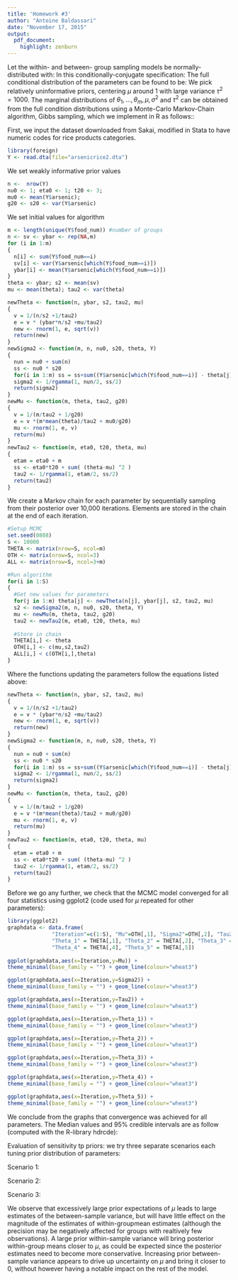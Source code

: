 ```yaml
---
title: 'Homework #3'
author: "Antoine Baldassari"
date: "November 17, 2015"
output: 
  pdf_document:
    highlight: zenburn
---
```


\textbf{Analyze the arsenic data using a standard conditionally-conjugate specification} \newline
  
  
  




Let the within- and between- group sampling models be normally-distributed with:
	\begin{align*}
		\phi_j &= \left\{ y | \phi_j \right\}, \ p(y|\phi_j) = \text{normal}(\theta_j, \sigma^2) \text{~ (within group) } \\
		\psi &= \left\{ \mu, \tau^2 \right\}, \ p(\theta_j|\psi) = \text{normal}(\mu, \tau^2) \text{~ (between-group) }
	\end{align*}
	In this conditionally-conjugate specification:
	\begin{align*}
		1/\sigma^2 & \sim \text{gamma }(\nu_0/2, \nu_0\sigma^2_0/2)\\
		1/\tau^2 & \sim \text{gamma }(\eta_0/2,\eta_0\tau^2/2)\\
		\mu & \sim \text{normal }(\mu_0, \gamma_0^2)
	\end{align*}
	The full conditional distribution of the parameters can be found to be:
	\begin{align*}
		& \left\{ \theta_j | y_{1,j},\ldots,y_{n_j,j},\sigma^2 \right\} \sim \text{normal }\left( \frac{n_j\bar{y}_j/\sigma^2+\mu/\tau^2}{n_j/\sigma^2 + 1/\tau^2}, \left[ n_j/\sigma^2+1/\tau^2\right]^{-1} \right) \\
		& \left\{\mu | \theta_1,\ldots,\theta_m,\tau \right\} \sim \text{normal } \left( \frac{m\bar{\theta}/\tau^2 + \mu_0/\gamma_0^2}{m/\tau^2+1/\gamma_0^2},\left[ m/\tau^2 + 1/\gamma_0^2\right]^{-1} \right)\\
		& \left\{ 1/\tau^2 | \theta_1, \ldots, \theta_m, \mu \right\} \sim \text{gamma }\left( \frac{\eta_0 +m}{2},\frac{\eta_o\tau^2_0+\sum\left(\theta_j -\mu \right)^2}{2} \right) \\
		& \left\{1/\sigma^2 | \boldsymbol{\theta}, \boldsymbol{y_1}, \ldots, \boldsymbol{y_n} \right\} \sim \text{gamma }\left( \frac{1}{2}\left[ \nu_0 + \sum\limits_{j=1}^m n_j \right], \frac{1}{2}\nu_0\sigma_0^2 + \sum\limits_{j=1}^m \sum\limits_{i=1}^{n_j} \left(y_{i,j} -\theta_j \right)^2 \right)
	\end{align*}
We pick relatively uninformative priors, centering $\mu$ around $1$ with large variance $\tau^2 = 1000$.
The marginal distributions of $\theta_1, \ldots, \theta_m, \mu, \sigma^2$ and $\tau^2$ can be obtained from the full condition distributions using a Monte-Carlo Markov-Chain algorithm, Gibbs sampling, which we implement in R as follows::\newline


First, we input the dataset downloaded from Sakai, modified in Stata to have numeric codes for rice products categories.
```.r
library(foreign)
Y <- read.dta(file="arsenicrice2.dta")
```

We set weakly informative prior values
```.r
n <-  nrow(Y)
nu0 <- 1; eta0 <- 1; t20 <- 3;
mu0 <- mean(Y$arsenic); 
g20 <- s20 <- var(Y$arsenic)
```	

We set initial values for algorithm 
```.r
m <- length(unique(Y$food_num)) #number of groups
n <- sv <- ybar <- rep(NA,m) 
for (i in 1:m) 
{
  n[i] <- sum(Y$food_num==i)
  sv[i] <- var(Y$arsenic[which(Y$food_num==i)])
  ybar[i] <- mean(Y$arsenic[which(Y$food_num==i)])
}
theta <- ybar; s2 <- mean(sv)
mu <- mean(theta); tau2 <- var(theta)
```	

```.r
newTheta <- function(n, ybar, s2, tau2, mu)
{
  v = 1/(n/s2 +1/tau2)
  e = v * (ybar*n/s2 +mu/tau2)
  new <- rnorm(1, e, sqrt(v))
  return(new)
}
newSigma2 <- function(m, n, nu0, s20, theta, Y)
{
  nun = nu0 + sum(n)
  ss <- nu0 * s20
  for(i in 1:m) ss = ss+sum((Y$arsenic[which(Y$food_num==i)] - theta[j])^2)
  sigma2 <- 1/rgamma(1, nun/2, ss/2)
  return(sigma2)
}
newMu <- function(m, theta, tau2, g20)
{
  v = 1/(m/tau2 + 1/g20)
  e = v *(m*mean(theta)/tau2 + mu0/g20)
  mu <- rnorm(1, e, v)
  return(mu)
}
newTau2 <- function(m, eta0, t20, theta, mu)
{
  etam = eta0 + m
  ss <- eta0*t20 + sum( (theta-mu) ^2 )
  tau2 <- 1/rgamma(1, etam/2, ss/2)
  return(tau2)
}
```

We create a Markov chain for each parameter by sequentially sampling from their posterior over 10,000 iterations. Elements are stored in the chain at the end of each iteration. 
```.r
#Setup MCMC
set.seed(0808)
S <- 10000
THETA <- matrix(nrow=S, ncol=m)
OTH <- matrix(nrow=S, ncol=3)
ALL <- matrix(nrow=S, ncol=3+m)

#Run algorithm
for(i in 1:S)
{
  #Get new values for parameters
  for(j in 1:m) theta[j] <- newTheta(n[j], ybar[j], s2, tau2, mu)
  s2 <- newSigma2(m, n, nu0, s20, theta, Y)
  mu <- newMu(m, theta, tau2, g20)
  tau2 <- newTau2(m, eta0, t20, theta, mu)
  
  #Store in chain
  THETA[i,] <- theta
  OTH[i,] <- c(mu,s2,tau2)
  ALL[i,] < c(OTH[i,],theta)
}
```
Where the functions updating the parameters follow the equations listed above:
```.r
newTheta <- function(n, ybar, s2, tau2, mu)
{
  v = 1/(n/s2 +1/tau2)
  e = v * (ybar*n/s2 +mu/tau2)
  new <- rnorm(1, e, sqrt(v))
  return(new)
}
newSigma2 <- function(m, n, nu0, s20, theta, Y)
{
  nun = nu0 + sum(n)
  ss <- nu0 * s20
  for(i in 1:m) ss = ss+sum((Y$arsenic[which(Y$food_num==i)] - theta[j])^2)
  sigma2 <- 1/rgamma(1, nun/2, ss/2)
  return(sigma2)
}
newMu <- function(m, theta, tau2, g20)
{
  v = 1/(m/tau2 + 1/g20)
  e = v *(m*mean(theta)/tau2 + mu0/g20)
  mu <- rnorm(1, e, v)
  return(mu)
}
newTau2 <- function(m, eta0, t20, theta, mu)
{
  etam = eta0 + m
  ss <- eta0*t20 + sum( (theta-mu) ^2 )
  tau2 <- 1/rgamma(1, etam/2, ss/2)
  return(tau2)
}
```
Before we go any further, we check that the MCMC model converged for all four statistics using ggplot2 (code used for $\mu$ repeated for other parameters):


```.r
library(ggplot2)
graphdata <- data.frame(
              "Iteration"=c(1:S), "Mu"=OTH[,1], "Sigma2"=OTH[,2], "Tau2"=OTH[,3], 
              "Theta_1" = THETA[,1], "Theta_2" = THETA[,2], "Theta_3" = THETA[,3], 
              "Theta_4" = THETA[,4], "Theta_5" = THETA[,5])
              
ggplot(graphdata,aes(x=Iteration,y=Mu)) +
theme_minimal(base_family = "") + geom_line(colour="wheat3")

```
```.r

ggplot(graphdata,aes(x=Iteration,y=Sigma2)) +
theme_minimal(base_family = "") + geom_line(colour="wheat3")

ggplot(graphdata,aes(x=Iteration,y=Tau2)) +
theme_minimal(base_family = "") + geom_line(colour="wheat3")

ggplot(graphdata,aes(x=Iteration,y=Theta_1)) +
theme_minimal(base_family = "") + geom_line(colour="wheat3")

ggplot(graphdata,aes(x=Iteration,y=Theta_2)) +
theme_minimal(base_family = "") + geom_line(colour="wheat3")

ggplot(graphdata,aes(x=Iteration,y=Theta_3)) +
theme_minimal(base_family = "") + geom_line(colour="wheat3")

ggplot(graphdata,aes(x=Iteration,y=Theta_4)) +
theme_minimal(base_family = "") + geom_line(colour="wheat3")

ggplot(graphdata,aes(x=Iteration,y=Theta_5)) +
theme_minimal(base_family = "") + geom_line(colour="wheat3")
```

We conclude from the graphs that convergence was achieved for all parameters. The Median values and 95\% credible intervals are as follow (computed with the R-library hdrcde):



\begin{center}
  \begin{tabular}{l c c c}
  \hline Parameter & Credible Lower 95\% & Median & Credible Upper 95\%  \\ \hline
    $\theta_1$ (Basmati) & 2.810 & 3.569 & 4.308 \\ 
    $\theta_2$ (Non-Basmati) & 5.790 & 6.533 & 7.305 \\
    $\theta_3$ (Beverage) & 1.869 & 4.231 & 6.448 \\
    $\theta_4$ (Cakes) & 4.486 & 5.370 & 6.301 \\
    $\theta_5$ (Cereal) & 2.705 & 3.610 & 4.507 \\
    $\mu$ & 3.193 & 4.697 & 6.182 \\
    $\sigma^2$ & 5.109 & 7.027 & 10.573 \\
    $\tau^2$ & 0.693 &2.251 & 12.920 \\ \hline
  \end{tabular}
\end{center}




Evaluation of sensitivity tp priors: we try three separate scenarios each tuning prior distribution of parameters:
\begin{enumerate}
  \item Large expected $\mu$ (Prior expectation of mad levels of arsenic)
  \item Large $\sigma^2$ and $\nu_0$ (High variability within products)
  \item Large $\tau^2$ and $\eta_0$ (High variability between products)
\end{enumerate}


\newpage Scenario 1:

\begin{center}
  \begin{tabular}{l c c c}
  \hline Parameter & Credible Lower 95\% & Median & Credible Upper 95\%  \\ \hline
    $\theta_1$ (Basmati)&2.706&3.488&4.265\\
    $\theta_2^2$ (Non-Basmati)&5.902&6.671&7.460\\
    $\theta_3 (Beverage)$&0.643&3.774&6.932\\
    $\theta_4 (Cakes)$&4.511&5.452&6.429\\
    $\theta_5$ (Cereal)&2.548&3.496&4.456\\
    $\mu$ &2.548&3.496&4.456\\
    $\sigma^2$ &88.793&100&111\\
    $\tau^2$ &3021.927&8427&37962\\ \hline
  \end{tabular}
\end{center}

Scenario 2:

\begin{center}
  \begin{tabular}{l c c c}
  \hline Parameter & Credible Lower 95\% & Median & Credible Upper 95\% \\ \hline
    $\theta_1$ (Basmati)& 1.237 & 4.396 & 7.069\\
    $\theta_2^2$ (Non-Basmati)& 2.811 & 5.401 & 8.559 \\
    $\theta_3 (Beverage)$& 0.278 & 4.790 & 9.023 \\
    $\theta_4 (Cakes)$& 1.931 & 4.960 & 8.221\\
    $\theta_5$ (Cereal)& 1.137 & 4.531 & 7.508\\
    $\mu$ &2.42 & 4.84 & 7.19\\
    $\sigma^2$ &182 & 215& 256\\
    $\tau^2$ &0.399 & 1.876 & 22.3\\ \hline

  \end{tabular}
\end{center}

Scenario 3:

\begin{center}
  \begin{tabular}{l c c c}
  \hline Parameter & Credible Lower 95\% & Median & Credible Upper 95\% \\ \hline
    $\theta_1$ (Basmati)& 2.707 & 3.478 & 4.268\\
    $\theta_2^2$ (Non-Basmati)& 5.907 & 6.674 & 7.451 \\
    $\theta_3 (Beverage)$& 0.676 & 3.739 & 6.9023 \\
    $\theta_4 (Cakes)$& 4.504 & 5.447 & 6.419\\
    $\theta_5$ (Cereal)& 2.547 & 3.494 & 4.452\\
    $\mu$ &-5.302 & 4.845 & 5.00\\
    $\sigma^2$ &5.197 & 7.327 & 11.37\\
    $\tau^2$ &223 & 288 & 384\\ \hline
  \end{tabular}
\end{center}


We observe that excessively large prior expectations of $\mu$ leads to large estimates of the between-sample variance, but will have little effect on the magnitude of the estimates of within-groupmean estimates (although the precision may be negatively affected for groups with realtively few observations). A large prior within-sample variance will bring posterior within-group means closer to $\mu$, as could be expected since the posterior estimates need to become more conservative. Increasing prior between-sample variance appears to drive up uncertainty on $\mu$ and bring it closer to $0$, without however having a notable impact on the rest of the model.